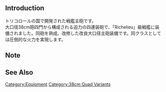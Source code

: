 {{EquipmentInfo|246}}

==Introduction==
トリコロールの国で開発された戦艦主砲です。<br>
大口径38cm砲四門から構成される迫力の四連装砲で、「Richelieu」級戦艦に装備されました。同砲を熟成、改修した改良大口径主砲装備です。同クラスとしては圧倒的な火力を実現します。


==Note==


==See Also==
{{Equipmentlist}}
[[Category:Equipment]]
[[Category:38cm Quad Variants]]